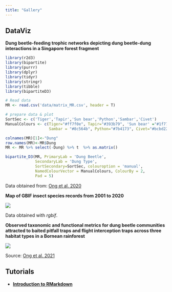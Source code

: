 ```yaml
---
title: "Gallery"
---
```


## DataViz

**Dung beetle-feeding trophic networks depicting dung beetle-dung interactions in a Singapore forest fragment**

```r
library(r2d3)
library(bipartite)
library(purrr) 
library(dplyr) 
library(tidyr) 
library(stringr)
library(tibble)
library(bipartiteD3)

# Read data
MR <- read.csv('data/matrix_MR.csv', header = T)

# prepare data & plot
SortSec <- c('Tiger','Tapir','Sun bear','Python','Sambar','Civet')
ManualColours <- c(Tiger="#ff7f0e", Tapir="#393b79", 'Sun bear' ="#1f77b4", 
                   Sambar = "#8c564b", Python="#7b4173", Civet="#bcbd22")

colnames(MR)[1]<-"Dung"
row.names(MR)<-MR$Dung
MR <- MR %>% select(-Dung) %>% t  %>% as.matrix()

bipartite_D3(MR, PrimaryLab = 'Dung Beetle',
             SecondaryLab = 'Dung Type',
             SortSecondary=SortSec, colouroption = 'manual',
             NamedColourVector = ManualColours, ColourBy = 2,
             Pad = 5)
```

Data obtained from: [Ong et al. 2020](https://onlinelibrary.wiley.com/doi/abs/10.1111/btp.12840)

**Map of GBIF insect species records from 2001 to 2020**

![](images/SEA_GBIF_map.jpg)

Data obtained with *rgbif*.

**Observed taxonomic and functional metrics for dung beetle communities attracted to baited pitfall traps and flight interception traps across three habitat types in a Bornean rainforest**

![](images/complete_metrics_raw.jpg)

Source: [Ong et al. 2021](https://onlinelibrary.wiley.com/doi/abs/10.1111/aec.13124)

## Tutorials

-   [**Introduction to RMarkdown**](https://ongxinrui.github.io/website/rmarkdown101.html)
